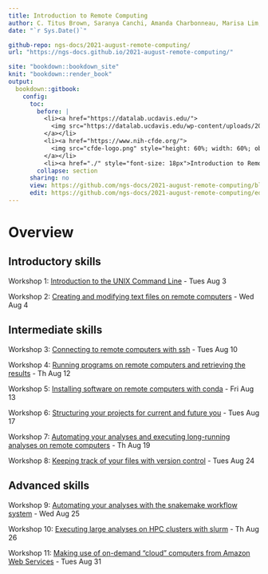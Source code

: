 ```yaml
---
title: Introduction to Remote Computing
author: C. Titus Brown, Saranya Canchi, Amanda Charbonneau, Marisa Lim, Abhijna Parigi, Pamela Reynolds, and Nick Ulle.
date: "`r Sys.Date()`"

github-repo: ngs-docs/2021-august-remote-computing/
url: "https://ngs-docs.github.io/2021-august-remote-computing/"

site: "bookdown::bookdown_site"
knit: "bookdown::render_book"
output:
  bookdown::gitbook:
    config:
      toc:
        before: |
          <li><a href="https://datalab.ucdavis.edu/">
            <img src="https://datalab.ucdavis.edu/wp-content/uploads/2019/07/datalab-logo-full-color-rgb-1.png" style="height: 100%; width: 100%; object-fit: contain" />
          </a></li>
          <li><a href="https://www.nih-cfde.org/">
            <img src="cfde-logo.png" style="height: 60%; width: 60%; object-fit: contain" />
          </a></li>
          <li><a href="./" style="font-size: 18px">Introduction to Remote Computing (Pilot)</a></li>
        collapse: section
      sharing: no
      view: https://github.com/ngs-docs/2021-august-remote-computing/blob/main/%s
      edit: https://github.com/ngs-docs/2021-august-remote-computing/edit/main/%s
---
```


# Overview {-}

## Introductory skills {-}

Workshop 1: [Introduction to the UNIX Command Line](introduction-to-the-unix-command-line.html) - Tues Aug 3

Workshop 2: [Creating and modifying text files on remote computers](creating-and-modifying-text-files-on-remote-computers.html) - Wed Aug 4

## Intermediate skills {-}

Workshop 3: [Connecting to remote computers with ssh](connecting-to-remote-computers-with-ssh.html) - Tues Aug 10

Workshop 4: [Running programs on remote computers and retrieving the results](running-programs-on-remote-computers-and-retrieving-the-results.html) - Th Aug 12

Workshop 5: [Installing software on remote computers with conda](installing-software-on-remote-computers-with-conda.html) - Fri Aug 13

Workshop 6: [Structuring your projects for current and future you](structuring-your-projects-for-current-and-future-you.html) - Tues Aug 17

Workshop 7: [Automating your analyses and executing long-running analyses on remote computers](automating-your-analyses-and-executing-long-running-analyses-on-remote-computers.html) - Th Aug 19

Workshop 8: [Keeping track of your files with version control](keeping-track-of-your-files-with-version-control.html) - Tues Aug 24

## Advanced skills {-}

Workshop 9: [Automating your analyses with the snakemake workflow system](automating-your-analyses-with-the-snakemake-workflow-system.html) - Wed Aug 25

Workshop 10: [Executing large analyses on HPC clusters with slurm](executing-large-analyses-on-hpc-clusters-with-slurm.html) - Th Aug 26

Workshop 11: [Making use of on-demand "cloud" computers from Amazon Web Services](making-use-of-on-demand-cloud-computers-from-amazon-web-services.html) - Tues Aug 31
